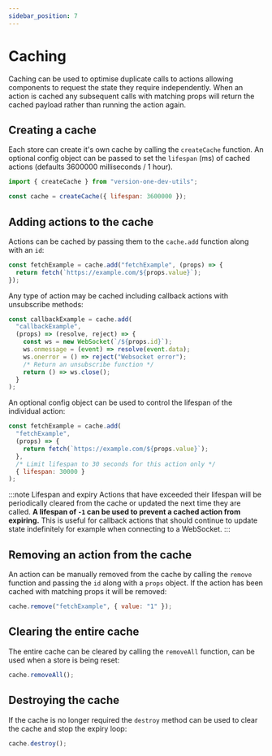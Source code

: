 ```yaml
---
sidebar_position: 7
---
```


# Caching

Caching can be used to optimise duplicate calls to actions allowing components to request the state they require independently.
When an action is cached any subsequent calls with matching props will return the cached payload rather than running the action again.

## Creating a cache

Each store can create it's own cache by calling the `createCache` function. An optional config
object can be passed to set the `lifespan` (ms) of cached actions (defaults 3600000 milliseconds / 1 hour).

```jsx
import { createCache } from "version-one-dev-utils";

const cache = createCache({ lifespan: 3600000 });
```

## Adding actions to the cache

Actions can be cached by passing them to the `cache.add` function along with an `id`:

```javascript
const fetchExample = cache.add("fetchExample", (props) => {
  return fetch(`https://example.com/${props.value}`);
});
```

Any type of action may be cached including callback actions with unsubscribe methods:

```javascript
const callbackExample = cache.add(
  "callbackExample",
  (props) => (resolve, reject) => {
    const ws = new WebSocket(`/${props.id}`);
    ws.onmessage = (event) => resolve(event.data);
    ws.onerror = () => reject("Websocket error");
    /* Return an unsubscribe function */
    return () => ws.close();
  }
);
```

An optional config object can be used to control the lifespan of the individual action:

```javascript
const fetchExample = cache.add(
  "fetchExample",
  (props) => {
    return fetch(`https://example.com/${props.value}`);
  },
  /* Limit lifespan to 30 seconds for this action only */
  { lifespan: 30000 }
);
```

:::note Lifespan and expiry
Actions that have exceeded their lifespan will be periodically cleared from the cache or updated the next time they are called.
**A lifespan of `-1` can be used to prevent a cached action from expiring.**
This is useful for callback actions that should continue to update state indefinitely for example when connecting to a WebSocket.
:::

## Removing an action from the cache

An action can be manually removed from the cache by calling the `remove` function and passing the `id` along with a `props` object.
If the action has been cached with matching props it will be removed:

```javascript
cache.remove("fetchExample", { value: "1" });
```

## Clearing the entire cache

The entire cache can be cleared by calling the `removeAll` function, can be used when a store is being reset:

```javascript
cache.removeAll();
```

## Destroying the cache

If the cache is no longer required the `destroy` method can be used to clear the cache and stop the expiry loop:

```javascript
cache.destroy();
```
